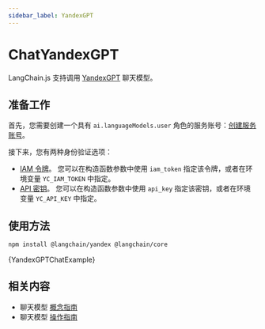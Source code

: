 ```yaml
---
sidebar_label: YandexGPT
---
```


# ChatYandexGPT

LangChain.js 支持调用 [YandexGPT](https://cloud.yandex.com/zh/services/yandexgpt) 聊天模型。

## 准备工作

首先，您需要创建一个具有 `ai.languageModels.user` 角色的服务账号：[创建服务账号](https://cloud.yandex.com/zh/docs/iam/operations/sa/create)。

接下来，您有两种身份验证选项：

- [IAM 令牌](https://cloud.yandex.com/zh/docs/iam/operations/iam-token/create-for-sa)。
  您可以在构造函数参数中使用 `iam_token` 指定该令牌，或者在环境变量 `YC_IAM_TOKEN` 中指定。
- [API 密钥](https://cloud.yandex.com/zh/docs/iam/operations/api-key/create)。
  您可以在构造函数参数中使用 `api_key` 指定该密钥，或者在环境变量 `YC_API_KEY` 中指定。

## 使用方法


<IntegrationInstallTooltip></IntegrationInstallTooltip>

```bash npm2yarn
npm install @langchain/yandex @langchain/core
```


<CodeBlock language="typescript">{YandexGPTChatExample}</CodeBlock>

## 相关内容

- 聊天模型 [概念指南](/docs/concepts/chat_models)
- 聊天模型 [操作指南](/docs/how_to/#chat-models)